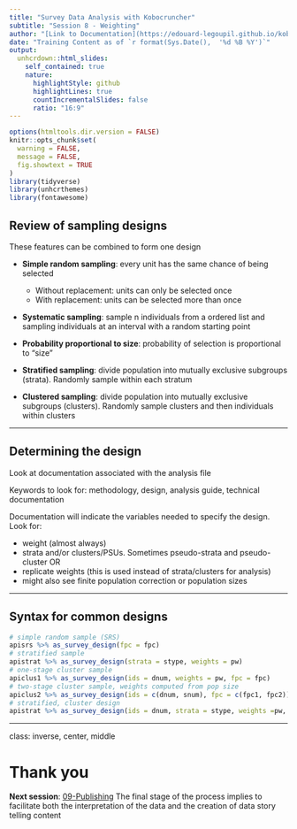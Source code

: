 ```yaml
---
title: "Survey Data Analysis with Kobocruncher"
subtitle: "Session 8 - Weighting"
author: "[Link to Documentation](https://edouard-legoupil.github.io/kobocruncher/) -- [Link to Previous Session](07-Anonymising.html) -- [Link to Next Session](09-Publishing.html)  "
date: "Training Content as of `r format(Sys.Date(),  '%d %B %Y')`"
output:
  unhcrdown::html_slides:
    self_contained: true
    nature:
      highlightStyle: github
      highlightLines: true
      countIncrementalSlides: false
      ratio: "16:9"
---
```


```r
options(htmltools.dir.version = FALSE)
knitr::opts_chunk$set(
  warning = FALSE,
  message = FALSE,
  fig.showtext = TRUE
)
library(tidyverse)
library(unhcrthemes)
library(fontawesome)
```


## Review of sampling designs

These features can be combined to form one design

 *  __Simple random sampling__: every unit has the same chance of being selected
      *   Without replacement: units can only be selected once
      *   With replacement: units can be selected more than once

 *  __Systematic sampling__: sample n individuals from a ordered list and sampling individuals at an interval with a random starting point

 *  __Probability proportional to size__: probability of selection is proportional to "size"

 *  __Stratified sampling__: divide population into mutually exclusive subgroups (strata). Randomly sample within each stratum

 *  __Clustered sampling__: divide population into mutually exclusive subgroups (clusters). Randomly sample clusters and then individuals within clusters

---

## Determining the design

Look at documentation associated with the analysis file

Keywords to look for: methodology, design, analysis guide, technical documentation

Documentation will indicate the variables needed to specify the design. Look for:

 *  weight (almost always)
 *  strata and/or clusters/PSUs. Sometimes pseudo-strata and pseudo-cluster OR
 *  replicate weights (this is used instead of strata/clusters for analysis)
 *  might also see finite population correction or population sizes

---

##  Syntax for common designs



```r
# simple random sample (SRS)
apisrs %>% as_survey_design(fpc = fpc)
# stratified sample
apistrat %>% as_survey_design(strata = stype, weights = pw)
# one-stage cluster sample
apiclus1 %>% as_survey_design(ids = dnum, weights = pw, fpc = fpc)
# two-stage cluster sample, weights computed from pop size
apiclus2 %>% as_survey_design(ids = c(dnum, snum), fpc = c(fpc1, fpc2))
# stratified, cluster design
apistrat %>% as_survey_design(ids = dnum, strata = stype, weights =pw, nest = TRUE)
```

---
class: inverse, center, middle

# Thank you


__Next session__:   [09-Publishing](9-Publishing.html) The final stage of the process implies to facilitate both the interpretation of the data and the creation of data story telling content 
